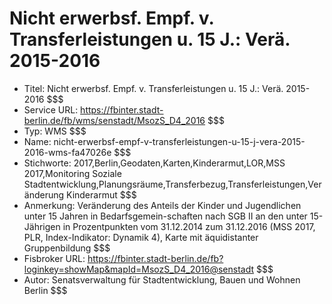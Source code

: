 # Nicht erwerbsf. Empf. v. Transferleistungen u. 15 J.: Verä. 2015-2016
- Titel: Nicht erwerbsf. Empf. v. Transferleistungen u. 15 J.: Verä. 2015-2016 $$$
- Service URL: https://fbinter.stadt-berlin.de/fb/wms/senstadt/MsozS_D4_2016 $$$
- Typ: WMS $$$
- Name: nicht-erwerbsf-empf-v-transferleistungen-u-15-j-vera-2015-2016-wms-fa47026e $$$
- Stichworte: 2017,Berlin,Geodaten,Karten,Kinderarmut,LOR,MSS 2017,Monitoring Soziale Stadtentwicklung,Planungsräume,Transferbezug,Transferleistungen,Veränderung Kinderarmut $$$
- Anmerkung: Veränderung des Anteils der Kinder und Jugendlichen unter 15 Jahren in Bedarfsgemein-schaften nach SGB II an den unter 15-Jährigen in Prozentpunkten vom 31.12.2014 zum 31.12.2016 (MSS 2017, PLR, Index-Indikator: Dynamik 4), Karte mit äquidistanter Gruppenbildung $$$
- Fisbroker URL: https://fbinter.stadt-berlin.de/fb?loginkey=showMap&mapId=MsozS_D4_2016@senstadt $$$
- Autor: Senatsverwaltung für Stadtentwicklung, Bauen und Wohnen Berlin $$$
